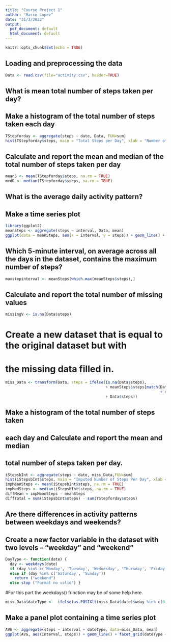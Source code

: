 ```yaml
---
title: "Course Project 1"
author: "Marco Lopez"
date: "31/3/2022"
output:
  pdf_document: default
  html_document: default
---
```


```r
knitr::opts_chunk$set(echo = TRUE)
```
## Loading and preprocessing the data
```r
Data <- read.csv(file="activity.csv", header=TRUE)
```
## What is mean total number of steps taken per day?
## Make a histogram of the total number of steps taken each day
```r
TStepforday <- aggregate(steps ~ date, Data, FUN=sum)
hist(TStepforday$steps, main = "Total Steps per Day", xlab = "Number of Steps")
```
## Calculate and report the mean and median of the total number of steps taken per day
```r
meanS <- mean(TStepforday$steps, na.rm = TRUE)
medD <- median(TStepforday$steps, na.rm = TRUE)
```
## What is the average daily activity pattern?
## Make a time series plot 
```r
library(ggplot2)
meanSteps <- aggregate(steps ~ interval, Data, mean)
ggplot(data = meanSteps, aes(x = interval, y = steps)) + geom_line() + ggtitle("Average Daily Activity Pattern") + xlab("5-minute Interval") + ylab("Average Number of Steps") + theme(plot.title = element_text(hjust = 0.5))
```
## Which 5-minute interval, on average across all the days in the dataset, contains the maximum number of steps?
```r
maxstepinterval <- meanSteps[which.max(meanSteps$steps),]
```
## Calculate and report the total number of missing values
```r
missingV <- is.na(Data$steps)
```
# Create a new dataset that is equal to the original dataset but with 
# the missing data filled in.
```r
miss_Data <- transform(Data, steps = ifelse(is.na(Data$steps),
                                            + meanSteps$steps[match(Data$interval,
                                                                    + meanSteps$interval)],
                                            + Data$steps))
```
## Make a histogram of the total number of steps taken
## each day and Calculate and report the mean  and median 
## total number of steps taken per day.
```r
iStepsbInt <- aggregate(steps ~ date, miss_Data,FUN=sum)
hist(iStepsbInt$steps, main = "Imputed Number of Steps Per Day", xlab = "Number of Steps")
impMeanSteps <- mean(iStepsbInt$steps, na.rm = TRUE)
impMedSteps <- median(iStepsbInt$steps, na.rm = TRUE)
diffMean = impMeanSteps - meanSteps
diffTotal = sum(iStepsbInt$steps) - sum(TStepforday$steps)
```
## Are there differences in activity patterns between weekdays and weekends?
## Create a new factor variable in the dataset with two levels – “weekday” and “weekend”
```r
DayType <- function(date) {
  day <- weekdays(date) 
  if (day %in% c('Monday', 'Tuesday', 'Wednesday', 'Thursday', 'Friday')) return ("weekeday")
  else if (day %in% c('Saturday', 'Sunday'))
    return ("weekend")
  else stop ("Format no valid") }
```
#For this part the weekdays() function may be of some help here.
```r
miss_Data$dateType <-  ifelse(as.POSIXlt(miss_Data$date)$wday %in% c(0,6), 'weekend', 'weekday')
```
## Make a panel plot containing a time series plot
```r
AVG <- aggregate(steps ~ interval + dateType, data=miss_Data, mean)
ggplot(AVG, aes(interval, steps)) + geom_line() + facet_grid(dateType ~ .) + xlab("5-minute interval") + ylab("avarage number of steps")
```

